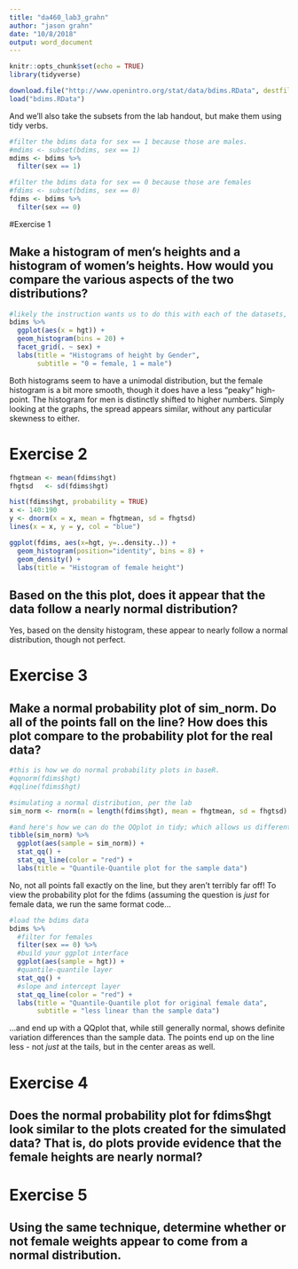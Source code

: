 ```yaml
---
title: "da460_lab3_grahn"
author: "jason grahn"
date: "10/8/2018"
output: word_document
---
```


```r
knitr::opts_chunk$set(echo = TRUE)
library(tidyverse)
```

```r
download.file("http://www.openintro.org/stat/data/bdims.RData", destfile = "bdims.RData")
load("bdims.RData")
```

And we'll also take the subsets from the lab handout, but make them using tidy verbs.
```r
#filter the bdims data for sex == 1 because those are males.
#mdims <- subset(bdims, sex == 1)
mdims <- bdims %>% 
  filter(sex == 1)

#filter the bdims data for sex == 0 because those are females
#fdims <- subset(bdims, sex == 0)
fdims <- bdims %>% 
  filter(sex == 0)
```

#Exercise 1

## Make a histogram of men’s heights and a histogram of women’s heights. How would you compare the various aspects of the two distributions?
```r
#likely the instruction wants us to do this with each of the datasets, but we can do this with GGplot in one swoop.
bdims %>% 
  ggplot(aes(x = hgt)) + 
  geom_histogram(bins = 20) + 
  facet_grid(. ~ sex) +
  labs(title = "Histograms of height by Gender",
       subtitle = "0 = female, 1 = male")
```

Both histograms seem to have a unimodal distribution, but the female histogram is a bit more smooth, though it does have a less "peaky" high-point. The histogram for men is distinctly shifted to higher numbers. Simply looking at the graphs, the spread appears similar, without any particular skewness to either.

# Exercise 2
```r
fhgtmean <- mean(fdims$hgt)
fhgtsd   <- sd(fdims$hgt)
```

```r
hist(fdims$hgt, probability = TRUE)
x <- 140:190
y <- dnorm(x = x, mean = fhgtmean, sd = fhgtsd)
lines(x = x, y = y, col = "blue")
```

```r
ggplot(fdims, aes(x=hgt, y=..density..)) + 
  geom_histogram(position="identity", bins = 8) + 
  geom_density() +
  labs(title = "Histogram of female height")
```

## Based on the this plot, does it appear that the data follow a nearly normal distribution?

Yes, based on the density histogram, these appear to nearly follow a normal distribution, though not perfect. 

# Exercise 3

## Make a normal probability plot of sim_norm. Do all of the points fall on the line? How does this plot compare to the probability plot for the real data?

```r
#this is how we do normal probability plots in baseR.
#qqnorm(fdims$hgt)
#qqline(fdims$hgt)

#simulating a normal distribution, per the lab
sim_norm <- rnorm(n = length(fdims$hgt), mean = fhgtmean, sd = fhgtsd)

#and here's how we can do the QQplot in tidy; which allows us different kinds of flexibility based on the data
tibble(sim_norm) %>% 
  ggplot(aes(sample = sim_norm)) + 
  stat_qq() +
  stat_qq_line(color = "red") +
  labs(title = "Quantile-Quantile plot for the sample data")
```

No, not all points fall exactly on the line, but they aren't terribly far off! To view the probability plot for the fdims (assuming the question is _just_ for female data, we run the same format code...
```r
#load the bdims data
bdims %>% 
  #filter for females
  filter(sex == 0) %>% 
  #build your ggplot interface
  ggplot(aes(sample = hgt)) + 
  #quantile-quantile layer
  stat_qq() +
  #slope and intercept layer
  stat_qq_line(color = "red") +
  labs(title = "Quantile-Quantile plot for original female data",
       subtitle = "less linear than the sample data")
```

...and end up with a QQplot that, while still generally normal, shows definite variation differences than the sample data. The points end up on the line less - not *just* at the tails, but in the center areas as well.

# Exercise 4

## Does the normal probability plot for fdims$hgt look similar to the plots created for the simulated data? That is, do plots provide evidence that the female heights are nearly normal?



# Exercise 5

## Using the same technique, determine whether or not female weights appear to come from a normal distribution.


